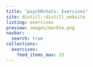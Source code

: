 ```yaml
---
title: "psychRstats: Exercises"
site: distill::distill_website
listing: exercises
preview: images/marble.png
navbar: 
  search: true
collections:
  exercises:
    feed_items_max: 25
---
```


